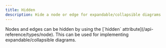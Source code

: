 ```yaml
---
title: Hidden
description: Hide a node or edge for expandable/collapsible diagrams
---
```





<ExampleLayout>
Nodes and edges can be hidden by using the [`hidden` attribute](/api-reference/types/node). This can be used for implementing expandable/collapsible diagrams.

<RemoteCodeViewer route="examples/nodes/hidden" framework="react" />

</ExampleLayout>
